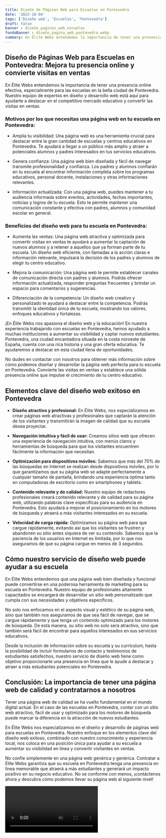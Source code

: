```yaml
---
title: Diseño de Páginas Web para Escuelas en Pontevedra
date: '2023-10-04'
tags: ['Diseño web', 'Escuelas', 'Pontevedra']
draft: false
banner : diseño_paginas_web_escuelas
fondoBanner : diseño_pagina_web_pontevedra.webp
summary: En Élite Webs entendemos la importancia de tener una presencia online efectiva, especialmente para las escuelas en la bella ciudad de Pontevedra. Nuestro equipo de expertos en diseño y desarrollo web está aquí para ayudarte a destacar en el competitivo mercado educativo y convertir las visitas en ventas.
---
```


## Diseño de Páginas Web para Escuelas en Pontevedra: Mejora tu presencia online y convierte visitas en ventas

En Élite Webs entendemos la importancia de tener una presencia online efectiva, especialmente para las escuelas en la bella ciudad de Pontevedra. Nuestro equipo de expertos en diseño y desarrollo web está aquí para ayudarte a destacar en el competitivo mercado educativo y convertir las visitas en ventas.

### Motivos por los que necesitas una página web en tu escuela en Pontevedra:

- Amplía tu visibilidad: Una página web es una herramienta crucial para destacar entre la gran cantidad de escuelas y centros educativos en Pontevedra. Te ayudará a llegar a un público más amplio y atraer a potenciales alumnos y padres interesados en tus servicios educativos.

- Genera confianza: Una página web bien diseñada y fácil de navegar transmite profesionalidad y confianza. Los padres y alumnos confiarán en tu escuela al encontrar información completa sobre los programas educativos, personal docente, instalaciones y otras informaciones relevantes.

- Información actualizada: Con una página web, puedes mantener a tu audiencia informada sobre eventos, actividades, fechas importantes, noticias y logros de tu escuela. Esto te permite mantener una comunicación constante y efectiva con padres, alumnos y comunidad escolar en general.

### Beneficios del diseño web para tu escuela en Pontevedra:

- Aumenta las ventas: Una página web atractiva y optimizada para convertir visitas en ventas te ayudará a aumentar la captación de nuevos alumnos y a retener a aquellos que ya forman parte de tu escuela. Un diseño web eficiente, con llamadas a la acción claras e información relevante, impulsará la decisión de los padres y alumnos de elegir tu centro educativo.

- Mejora la comunicación: Una página web te permite establecer canales de comunicación directa con padres y alumnos. Podrás ofrecer información actualizada, responder preguntas frecuentes y brindar un espacio para comentarios y sugerencias.

- Diferenciación de la competencia: Un diseño web creativo y personalizado te ayudará a destacar entre la competencia. Podrás transmitir la identidad única de tu escuela, mostrando tus valores, enfoques educativos y fortalezas.

¡En Élite Webs nos apasiona el diseño web y la educación! En nuestra experiencia trabajando con escuelas en Pontevedra, hemos ayudado a muchas instituciones a aumentar su visibilidad y captar nuevos estudiantes. Pontevedra, una ciudad encantadora situada en la costa noroeste de España, cuenta con una rica historia y una gran oferta educativa. Te ayudaremos a destacar en esta ciudad llena de oportunidades.

No dudes en contactar con nosotros para obtener más información sobre cómo podemos diseñar y desarrollar la página web perfecta para tu escuela en Pontevedra. Convierte las visitas en ventas y establece una sólida presencia online que impulse el crecimiento de tu centro educativo.

<GifSeo />

<Cta />

## Elementos clave del diseño web exitoso en Pontevedra

- **Diseño atractivo y profesional:** En Élite Webs, nos especializamos en crear páginas web atractivas y profesionales que captarán la atención de los visitantes y transmitirán la imagen de calidad que su escuela desea proyectar.

- **Navegación intuitiva y fácil de usar:** Creamos sitios web que ofrecen una experiencia de navegación intuitiva, con menús claros y herramientas de búsqueda para que los visitantes encuentren fácilmente la información que necesitan.

- **Optimización para dispositivos móviles:** Sabemos que más del 70% de las búsquedas en Internet se realizan desde dispositivos móviles, por lo que garantizamos que su página web se adapte perfectamente a cualquier tamaño de pantalla, brindando una experiencia óptima tanto en computadoras de escritorio como en smartphones y tablets.

- **Contenido relevante y de calidad:** Nuestro equipo de redactores profesionales creará contenido relevante y de calidad para su página web, utilizando palabras clave específicas para su audiencia en Pontevedra. Esto ayudará a mejorar el posicionamiento en los motores de búsqueda y atraerá a más visitantes interesados en su escuela.

- **Velocidad de carga rápida:** Optimizamos su página web para que cargue rápidamente, evitando así que los visitantes se frustren y abandonen su sitio antes siquiera de ver su contenido. Sabemos que la paciencia de los usuarios en Internet es limitada, por lo que nos aseguramos de que su página cargue en menos de 3 segundos.

## Cómo nuestro servicio de diseño web puede ayudar a su escuela

En Élite Webs entendemos que una página web bien diseñada y funcional puede convertirse en una poderosa herramienta de marketing para su escuela en Pontevedra. Nuestro equipo de profesionales altamente capacitados se encargará de desarrollar un sitio web personalizado que cumpla con sus necesidades y objetivos específicos.

No solo nos enfocamos en el aspecto visual y estético de su página web, sino que también nos aseguramos de que sea fácil de navegar, que se cargue rápidamente y que tenga un contenido optimizado para los motores de búsqueda. De esta manera, su sitio web no solo será atractivo, sino que también será fácil de encontrar para aquellos interesados en sus servicios educativos.

Desde la inclusión de información sobre su escuela y su currículum, hasta la posibilidad de incluir formularios de contacto y testimonios de estudiantes satisfechos, nuestro servicio de diseño web tiene como objetivo proporcionarle una presencia en línea que le ayude a destacar y atraer a más estudiantes potenciales en Pontevedra.

## Conclusión: La importancia de tener una página web de calidad y contratarnos a nosotros

Tener una página web de calidad se ha vuelto fundamental en el mundo digital actual. En el caso de las escuelas en Pontevedra, contar con un sitio web atractivo, fácil de usar y optimizado para los motores de búsqueda puede marcar la diferencia en la atracción de nuevos estudiantes.

En Élite Webs nos especializamos en el diseño y desarrollo de páginas web para escuelas en Pontevedra. Nuestro enfoque en los elementos clave del diseño web exitoso, combinado con nuestro conocimiento y experiencia local, nos coloca en una posición única para ayudar a su escuela a aumentar su visibilidad en línea y convertir visitantes en ventas.

No confíe simplemente en una página web genérica y genérica. Contratar a Élite Webs garantiza que su escuela en Pontevedra tenga una presencia en línea memorable que atraerá a más estudiantes y generará un impacto positivo en su negocio educativo. No se conforme con menos, ¡contáctenos ahora y descubra cómo podemos llevar su página web al siguiente nivel!

<Video />

<CtaBot job='Escuelas' city='Pontevedra'/>

<Gmaps query='Pontevedra+españa+maps' />